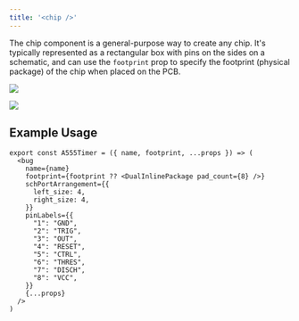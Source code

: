 ```yaml
---
title: '<chip />'
---
```


The chip component is a general-purpose way to create any chip. It's typically
represented as a rectangular box with pins on the sides on a schematic, and can
use the `footprint` prop to specify the footprint (physical package) of the chip
when placed on the PCB.


![](/img/a555timer_schematic.png)

![](/img/a555timer_pcb.png)

## Example Usage

```tsx a555Timer.tsx
export const A555Timer = ({ name, footprint, ...props }) => (
  <bug
    name={name}
    footprint={footprint ?? <DualInlinePackage pad_count={8} />}
    schPortArrangement={{
      left_size: 4,
      right_size: 4,
    }}
    pinLabels={{
      "1": "GND",
      "2": "TRIG",
      "3": "OUT",
      "4": "RESET",
      "5": "CTRL",
      "6": "THRES",
      "7": "DISCH",
      "8": "VCC",
    }}
    {...props}
  />
)
```
